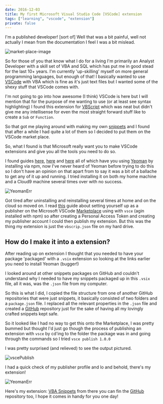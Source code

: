 ```yaml
---
date: 2016-12-03
title: My first Microsoft Visual Studio Code [VSCode] extension
tags: ["learning", "vscode", "extension"]
private: false
---
```


I'm a published developer! [sort of] Well that was a bit painful, well
not actually I mean from the documentation I feel I was a bit mislead.

![market-place-image](./visual-studio-marketplace.png)

So for those of you that know what I do for a living I'm primarily an
Analyst Developer with a skill set of VBA and SQL which has put me in
good stead for the last 10+ years. I'm currently 'up-skilling' myself
on more general programming languages, but enough of that! I basically
wanted to use [VSCode][vscode] with VBA which is fine as it's just
text files but I wanted some of the shexy stuff that VSCode comes
with.

I'm not going to go into how awesome (I think) VSCode is here but I
will mention that for the purpose of me wanting to use (or at least
see syntax highlighting) I found this extension for
[VBScript][vbscript] which was neat but didn't give me any
intellisense for even the most straight forward stuff like to create a
`Sub` or `Function`.

So that got me playing around with making my own [snippets][snippets]
and I found that after a while I had quite a lot of them so I decided
to put them on the VSCode market place.

So, what I found is that Microsoft really want you to make VSCode
extensions and give you all the tools you need to do so.

I found guides [here][guide1], [here][guide2] and [here][guide3] all
of which have you using [Yeoman](http://yeoman.io/) by installing via
npm, now I've never heard of Yeoman before trying to do this so I
don't have an opinion on that apart from to say it was a bit of a
ballache to get any of it up and running. I tried installing it on
both my home machine and a Cloud9 machine several times over with no
success.

![YeomanErr](./yeoman-err.png)

Got tired after uninstalling and reinstalling several times at home
and on the cloud so moved on. I read
[this](https://code.visualstudio.com/docs/tools/vscecli) guide about
setting yourself up as a publisher on the Microsoft VSCode
[Marketplace](https://marketplace.visualstudio.com/) using with `vsce`
(agin installed with npm) so after creating a Personal Access Token
and creating my publisher account I could then publish my extension.
But this was the thing my extension is just the `vbscrip.json` file on
my hard drive.

## How do I make it into a extension?

After reading up on extension I thought that you needed to have your
package 'packaged' with a `.vsix` extension so looking at the links
earlier you need to install Yeoman (bugger!)

I looked around at other snippets packages on GitHub and couldn't
understand why I needed to have my snippets packaged up in this
`.vsix` file, all it was, was the `.json` file from my computer.

So this is what I did, I copied the file structure from one of another
GitHub repositories that were just snippets, it basically consisted of
two folders and a `package.json` file. I replaced all the relevant
properties in the `.json` file and created a
[GitHub](https://github.com/spences10/vba-snippets) repository just
for the sake of having all my lovingly crafted snippets kept safe.

So it looked like I had no way to get this onto the Marketplace, I was
pretty bummed but thought I'd just go though the process of publishing
an extension with `vsce` by cd'ing to the folder the package was in
and going through the commands so I tried `vsce publish 1.0.0`

I was pretty surprised (and relieved) to see the output pictured.

![vscePublish](./vsce-publish.png)

I had a quick check of my publisher profile and lo and behold, there's
my extension!

![YeomanErr](./marketplace-extensions-management.png)

Here's my extension:
[VBA Snippets](https://marketplace.visualstudio.com/items?itemName=spences10.vba-snippets)
from there you can fin the
[GitHub](https://github.com/spences10/vba-snippets) repository too, I
hope it comes in handy for you one day!

[vbscript]: https://marketplace.visualstudio.com/items?itemName=luggage66.VBScript
[vscode]: https://code.visualstudio.com/
[snippets]: https://code.visualstudio.com/Docs/customization/userdefinedsnippets
[guide1]: https://code.visualstudio.com/docs/extensions/overview
[guide2]: https://code.visualstudio.com/docs/extensions/example-hello-world
[guide3]: https://code.visualstudio.com/docs/extensions/testing-extensions

